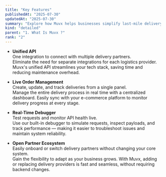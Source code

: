 ```yaml
---
title: "Key Features"
publishedAt: "2025-07-30"
updatedAt: "2025-07-30"
summary: "Explore how Muvx helps businesses simplify last-mile delivery with powerful, developer-friendly tools and seamless integration capabilities."
kind: "detailed"
parent: "1. What Is Muvx ?"
rank: "2"
---
```


- **Unified API**  
  One integration to connect with multiple delivery partners.  
  Eliminate the need for separate integrations for each logistics provider. Muvx's unified API streamlines your tech stack, saving time and reducing maintenance overhead.

- **Live Order Management**  
  Create, update, and track deliveries from a single panel.  
  Manage the entire delivery process in real time with a centralized dashboard. Easily sync with your e-commerce platform to monitor delivery progress at every stage.

- **Real-Time Debugger**  
  Test requests and monitor API health live.  
  Use our built-in debugger to simulate requests, inspect payloads, and track performance — making it easier to troubleshoot issues and maintain system reliability.

- **Open Partner Ecosystem**  
  Easily onboard or switch delivery partners without changing your core system.  
  Gain the flexibility to adapt as your business grows. With Muvx, adding or replacing delivery providers is fast and seamless, without requiring backend changes.
